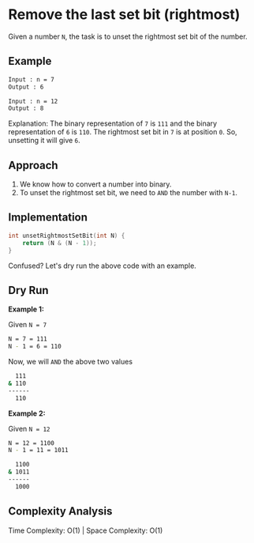 
# Remove the last set bit (rightmost)

Given a number `N`, the task is to unset the rightmost set bit of the number.

## Example

```bash
Input : n = 7
Output : 6

Input : n = 12
Output : 8
```

Explanation: The binary representation of `7` is `111` and the binary representation of `6` is `110`. The rightmost set bit in `7` is at position `0`. So, unsetting it will give `6`.

## Approach

1. We know how to convert a number into binary.
2. To unset the rightmost set bit, we need to `AND` the number with `N-1`.

## Implementation

```cpp
int unsetRightmostSetBit(int N) {
    return (N & (N - 1));
}
```

Confused? Let's dry run the above code with an example.

## Dry Run

**Example 1:**

Given `N = 7`

```bash
N = 7 = 111
N - 1 = 6 = 110
```

Now, we will `AND` the above two values

```bash filename="dry-run.txt"
  111
& 110
------
  110
```

**Example 2:**

Given `N = 12`

```bash
N = 12 = 1100
N - 1 = 11 = 1011
```

```bash filename="dry-run.txt"
  1100
& 1011
------
  1000
```

## Complexity Analysis

<Callout>Time Complexity: O(1) | Space Complexity: O(1)</Callout>
